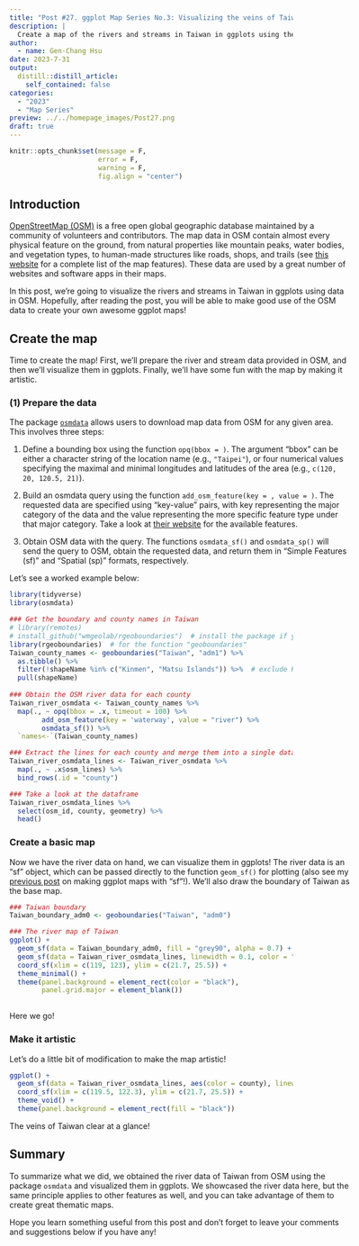 ```yaml
---
title: "Post #27. ggplot Map Series No.3: Visualizing the veins of Taiwan in ggplots with `osmdata`"
description: |
  Create a map of the rivers and streams in Taiwan in ggplots using the package `osmdata`.
author:
  - name: Gen-Chang Hsu
date: 2023-7-31
output:
  distill::distill_article:
    self_contained: false
categories:
  - "2023"
  - "Map Series"
preview: ../../homepage_images/Post27.png
draft: true
---
```


<!-- Webpage style -->

<style>
d-article a {
    color: #2780e3 !important;
      border-bottom: none !important;
}

d-article a:hover {
  color: #2780e3 !important;
    border-bottom: 2px solid !important;
}

d-byline {
  margin-left: -10% !important;
}

d-title {
  margin-left: -10%;
}

d-title h1{
  font-size: 45px;
  width: 130%;
}

d-article {
  margin-left: -10%;
}

p {
  width: 120%;
}

d-article h2 {
  width: 120%;
}

d-article h3 {
  width: 120%;
  font-size: 28px;
}

div.article-footer{
  width: 120%;
}

d-article div.sourceCode { 
  width: 120% !important;
}

d-article pre { 
  width: 120% !important;
}

div.l-body {
  width: 120% !important;
}

d-article table thead tr {
  height: 60px !important;
  width: 210px !important;
}

d-article table thead th {
  height: 60px !important;
  font-size: 22px !important;
  width: 210px !important;
}

d-article table tbody tr td {
  font-size: 21px !important;
  height: 60px !important;
  text-align: center !important;
  width: 210px !important;
}

div.l-body img {
    margin-right: 20% !important;
}

</style>

```r
knitr::opts_chunk$set(message = F, 
                      error = F, 
                      warning = F,
                      fig.align = "center")

```

<!-- Start of the article -->

## Introduction

[OpenStreetMap (OSM)](https://en.wikipedia.org/wiki/OpenStreetMap) is a free open global geographic database maintained by a community of volunteers and contributors. The map data in OSM contain almost every physical feature on the ground, from natural properties like mountain peaks, water bodies, and vegetation types, to human-made structures like roads, shops, and trails (see [this website](https://wiki.openstreetmap.org/wiki/Map_features) for a complete list of the map features). These data are used by a great number of websites and software apps in their maps.  

In this post, we're going to visualize the rivers and streams in Taiwan in ggplots using data in OSM. Hopefully, after reading the post, you will be able to make good use of the OSM data to create your own awesome ggplot maps!


## Create the map

Time to create the map! First, we'll prepare the river and stream data provided in OSM, and then we'll visualize them in ggplots. Finally, we'll have some fun with the map by making it artistic.

### (1) Prepare the data

The package [`osmdata`](https://cran.r-project.org/web/packages/osmdata/vignettes/osmdata.html#1_Introduction) allows users to download map data from OSM for any given area. This involves three steps:

1. Define a bounding box using the function `opq(bbox = )`. The argument "bbox" can be either a character string of the location name (e.g., `"Taipei"`), or four numerical values specifying the maximal and minimal longitudes and latitudes of the area (e.g., `c(120, 20, 120.5, 21)`).

2. Build an osmdata query using the function `add_osm_feature(key = , value = )`. The requested data are specified using "key-value" pairs, with key representing the major category of the data and the value representing the more specific feature type under that major category. Take a look at [their website](https://wiki.openstreetmap.org/wiki/Map_features) for the available features. 

3. Obtain OSM data with the query. The functions `osmdata_sf()` and `osmdata_sp()` will send the query to OSM, obtain the requested data, and return them in "Simple Features (sf)" and "Spatial (sp)" formats, respectively.

Let's see a worked example below: 

```r
library(tidyverse)
library(osmdata)

### Get the boundary and county names in Taiwan 
# library(remotes)
# install_github("wmgeolab/rgeoboundaries")  # install the package if you haven't
library(rgeoboundaries)  # for the function "geoboundaries"
Taiwan_county_names <- geoboundaries("Taiwan", "adm1") %>% 
  as.tibble() %>% 
  filter(!shapeName %in% c("Kinmen", "Matsu Islands")) %>%  # exclude Kinmen and Matsu islands for better visualization
  pull(shapeName)
  
### Obtain the OSM river data for each county
Taiwan_river_osmdata <- Taiwan_county_names %>%
  map(., ~ opq(bbox = .x, timeout = 100) %>%
        add_osm_feature(key = 'waterway', value = "river") %>%
        osmdata_sf()) %>% 
  `names<-`(Taiwan_county_names)

### Extract the lines for each county and merge them into a single dataframe
Taiwan_river_osmdata_lines <- Taiwan_river_osmdata %>% 
  map(., ~ .x$osm_lines) %>% 
  bind_rows(.id = "county")

### Take a look at the dataframe
Taiwan_river_osmdata_lines %>% 
  select(osm_id, county, geometry) %>% 
  head()

```

### Create a basic map

Now we have the river data on hand, we can visualize them in ggplots! The river data is an "sf" object, which can be passed directly to the function `geom_sf()` for plotting (also see my [previous post](https://genchanghsu.github.io/ggGallery/posts/2023-05-24-post-26-ggplot-map-series-no2-simple-feature-maps/) on making ggplot maps with "sf"!). We'll also draw the boundary of Taiwan as the base map. 

```r
### Taiwan boundary
Taiwan_boundary_adm0 <- geoboundaries("Taiwan", "adm0")

### The river map of Taiwan
ggplot() + 
  geom_sf(data = Taiwan_boundary_adm0, fill = "grey90", alpha = 0.7) + 
  geom_sf(data = Taiwan_river_osmdata_lines, linewidth = 0.1, color = "steelblue") + 
  coord_sf(xlim = c(119, 123), ylim = c(21.7, 25.5)) + 
  theme_minimal() + 
  theme(panel.background = element_rect(color = "black"),
        panel.grid.major = element_blank())
  
```

Here we go!

### Make it artistic

Let's do a little bit of modification to make the map artistic!

```r
ggplot() + 
  geom_sf(data = Taiwan_river_osmdata_lines, aes(color = county), linewidth = 0.1, show.legend = F) + 
  coord_sf(xlim = c(119.5, 122.3), ylim = c(21.7, 25.5)) + 
  theme_void() + 
  theme(panel.background = element_rect(fill = "black"))

```

The veins of Taiwan clear at a glance!

## Summary

To summarize what we did, we obtained the river data of Taiwan from OSM using the package `osmdata` and visualized them in ggplots. We showcased the river data here, but the same principle applies to other features as well, and you can take advantage of them to create great thematic maps.

Hope you learn something useful from this post and don't forget to leave your comments and suggestions below if you have any!


